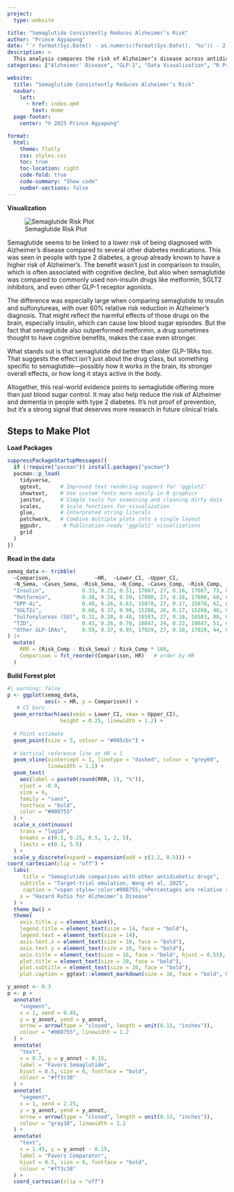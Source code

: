 ```yaml
---
project:
  type: website

title: "Semaglutide Consistently Reduces Alzheimer’s Risk"
author: "Prince Agyapong"
date: "`r format(Sys.Date() - as.numeric(format(Sys.Date(), '%u')) - 2, '%B %d, %Y')`"
description: >
  This analysis compares the risk of Alzheimer’s disease across antidiabetic treatments in individuals with type 2 diabetes. The visualization presents hazard ratios and relative risk reductions for semaglutide versus other therapies, accompanied by a brief interpretive summary of the findings.
categories: ["Alzheimer' Disease", "GLP-1", "Data Visualization", "R Programming"]

website:
  title: "Semaglutide Consistently Reduces Alzheimer’s Risk"
  navbar:
    left:
      - href: index.qmd
        text: Home
  page-footer:
    center: "© 2025 Prince Agyapong" 

format:
  html:
    theme: flatly
    css: styles.css
    toc: true
    toc-location: right
    code-fold: true
    code-summary: "Show code"
    number-sections: false
---
```


**Visualization**

![Semaglutide Risk Plot](semaglutide_risk.png)

Semaglutide seems to be linked to a lower risk of being diagnosed with Alzheimer’s disease compared to several other diabetes medications. This was seen in people with type 2 diabetes, a group already known to have a higher risk of Alzheimer’s. The benefit wasn’t just in comparison to insulin, which is often associated with cognitive decline, but also when semaglutide was compared to commonly used non-insulin drugs like metformin, SGLT2 inhibitors, and even other GLP-1 receptor agonists.

The difference was especially large when comparing semaglutide to insulin and sulfonylureas, with over 60% relative risk reduction in Alzheimer’s diagnosis. That might reflect the harmful effects of those drugs on the brain, especially insulin, which can cause low blood sugar episodes. But the fact that semaglutide also outperformed metformin, a drug sometimes thought to have cognitive benefits, makes the case even stronger.

What stands out is that semaglutide did better than older GLP-1RAs too. That suggests the effect isn’t just about the drug class, but something specific to semaglutide—possibly how it works in the brain, its stronger overall effects, or how long it stays active in the body.

Altogether, this real-world evidence points to semaglutide offering more than just blood sugar control. It may also help reduce the risk of Alzheimer and dementia in people with type 2 diabetes. It’s not proof of prevention, but it’s a strong signal that deserves more research in future clinical trials.

## Steps to Make Plot

**Load Packages**

```r
suppressPackageStartupMessages({
  if (!require("pacman")) install.packages("pacman")
  pacman::p_load(
    tidyverse,   
    ggtext,      # Improved text rendering support for 'ggplot2'
    showtext,    # Use custom fonts more easily in R graphics
    janitor,     # Simple tools for examining and cleaning dirty data
    scales,      # Scale functions for visualization
    glue,        # Interpreted string literals
    patchwork,   # Combine multiple plots into a single layout
    ggpubr,       # Publication-ready 'ggplot2' visualizations
    grid
  )
})
```

**Read in the data**

```r
semag_data <- tribble(
  ~Comparison,              ~HR,  ~Lower_CI, ~Upper_CI,
  ~N_Sema, ~Cases_Sema, ~Risk_Sema, ~N_Comp, ~Cases_Comp, ~Risk_Comp,
  "Insulin",            0.33, 0.21, 0.51, 17087, 27, 0.16, 17087, 73, 0.43,
  "Metformin",          0.38, 0.24, 0.59, 17080, 27, 0.16, 17080, 68, 0.40,
  "DPP-4i",             0.40, 0.26, 0.63, 15878, 27, 0.17, 15878, 62, 0.39,
  "SGLT2i",             0.60, 0.37, 0.98, 15288, 26, 0.17, 15288, 40, 0.26,
  "Sulfonylureas (SU)", 0.31, 0.20, 0.48, 16503, 27, 0.16, 16503, 80, 0.49,
  "TZD",                0.43, 0.26, 0.70, 10847, 24, 0.22, 10847, 51, 0.47,
  "Other GLP-1RAs",     0.59, 0.37, 0.95, 17029, 27, 0.16, 17029, 44, 0.26
) |>
  mutate(
    RRR = (Risk_Comp - Risk_Sema) / Risk_Comp * 100,
    Comparison = fct_reorder(Comparison, HR)   # order by HR
  )

```

**Build Forest plot**

```r
#| warning: false 
p <- ggplot(semag_data,
            aes(x = HR, y = Comparison)) +
   # CI bars
  geom_errorbarh(aes(xmin = Lower_CI, xmax = Upper_CI),
                 height = 0.25, linewidth = 1.2) +
  
  # Point estimate
  geom_point(size = 5, colour = "#085cbc") +
  
  # Vertical reference line at HR = 1
  geom_vline(xintercept = 1, linetype = "dashed", colour = "grey60",
             linewidth = 1.2) +
  geom_text(
    aes(label = paste0(round(RRR, 1), "%")),
    vjust = -0.9,
    size = 6,
    family = "sans",
    fontface = "bold",
    color = "#008755" 
  ) +
  scale_x_continuous(
    trans = "log10",
    breaks = c(0.1, 0.25, 0.5, 1, 2, 5),
    limits = c(0.1, 5.5)
  ) +
  scale_y_discrete(expand = expansion(add = c(1.2, 0.5))) +
coord_cartesian(clip = "off") +                             
  labs(
     title = "Semaglutide comparison with other antidiabetic drugs",
    subtitle = "Target-trial emulation, Wang et al, 2025",
     caption = "<span style='color:#008755;'>Percentages are relative risk reduction</span><br>Source: Wang 2025, Alzheimer’s & Dementia",
    x = "Hazard Ratio for Alzheimer’s Disease"
  ) + 
  theme_bw() +
  theme(
    axis.title.y = element_blank(),
    legend.title = element_text(size = 14, face = "bold"),
    legend.text = element_text(size = 14),
    axis.text.x = element_text(size = 16, face = "bold"),
    axis.text.y = element_text(size = 16, face = "bold"),
    axis.title = element_text(size = 16, face = "bold", hjust = 0.55),
    plot.title = element_text(size = 20, face = "bold"),
    plot.subtitle = element_text(size = 20, face = "bold"),
    plot.caption = ggtext::element_markdown(size = 16, face = "bold", hjust = 0.5))

y_annot <- 0.3   
p <- p +
  annotate(
    "segment",
    x = 1, xend = 0.45,
    y = y_annot, yend = y_annot,
    arrow = arrow(type = "closed", length = unit(0.15, "inches")),
    colour = "#008755", linewidth = 1.2 
  ) +
  annotate(
    "text",
    x = 0.7, y = y_annot - 0.15,    
    label = "Favors Semaglutide",
    hjust = 0.5, size = 6, fontface = "bold",
    colour = "#ff3c38"
  ) +
  annotate(
    "segment",
    x = 1, xend = 2.25,
    y = y_annot, yend = y_annot,
    arrow = arrow(type = "closed", length = unit(0.15, "inches")),
    colour = "gray30", linewidth = 1.2  
  ) +
  annotate(
    "text",
    x = 1.45, y = y_annot - 0.15,      
    label = "Favors Comparator",
    hjust = 0.5, size = 6, fontface = "bold",
    colour = "#ff3c38"
  ) +
  coord_cartesian(clip = "off") 
```
